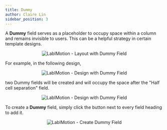 ```yaml
---
title: Dummy
author: Claire Lin
sidebar_position: 3
---
```



<Reader text="Designer" />

A **Dummy** field serves as a placeholder to occupy space within a column and remains invisible to users. This can be a helpful strategy in certain template designs.

<p align="center">
  <img src={fieldDummy} alt="LabIMotion - Layout with Dummy Field" />
  <FigCaption text="Dummy field type" />
</p>


For example, in the following design,

<p align="center">
  <img src={fieldDummyDesign} alt="LabIMotion - Design with Dummy Field" />
</p>

two Dummy fields will be created and will occupy the space after the "Half cell separation" field.

<p align="center">
  <img src={fieldDummyLayout} alt="LabIMotion - Design with Dummy Field" />
</p>

To create a **Dummy** field, simply click the <FontAwesomeIcon icon={faCirclePlus} /> button next to every field heading to add it.

<p align="center">
  <img src={fieldDummyCreation} alt="LabIMotion - Create Dummy Field" />
</p>
